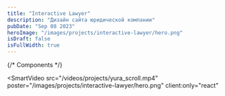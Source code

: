 ```yaml
---
title: "Interactive Lawyer"
description: "Дизайн сайта юридической компании"
pubDate: "Sep 08 2023"
heroImage: "/images/projects/interactive-lawyer/hero.png"
isDraft: false
isFullWidth: true
---
```


{/* Components */}

<SmartVideo
  src="/videos/projects/yura_scroll.mp4"
  poster="/images/projects/interactive-lawyer/hero.png"
  client:only="react"
></SmartVideo>
